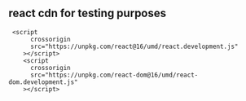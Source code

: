 ## react cdn for testing purposes 



````
 <script
      crossorigin
      src="https://unpkg.com/react@16/umd/react.development.js"
    ></script>
    <script
      crossorigin
      src="https://unpkg.com/react-dom@16/umd/react-dom.development.js"
    ></script>

````